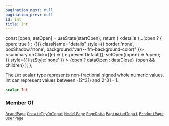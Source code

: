 ```yaml
---
pagination_next: null
pagination_prev: null
id: int
title: Int
---
```









  const [open, setOpen] = useState(startOpen);
  return (
    <details {...(open ? { open: true } : {})} className="details" style={{ border:'none', boxShadow:'none', background:'var(--ifm-background-color)' }}>
      <summary
        onClick={(e) => {
          e.preventDefault();
          setOpen((open) => !open);
        }}
        style={{ listStyle:'none' }}
      >
      {open ? dataOpen : dataClose}
      </summary>
      {open && children}
    </details>
  );
};








The `Int` scalar type represents non-fractional signed whole numeric values. Int can represent values between -(2^31) and 2^31 - 1.


```graphql
scalar Int
```








### Member Of

[`BrandPage`](/types/objects/brand-page)  <Badge class="badge badge--secondary" text="object"/><Bullet />[`CreateTryOnInput`](/types/inputs/create-try-on-input)  <Badge class="badge badge--secondary" text="input"/><Bullet />[`ModelPage`](/types/objects/model-page)  <Badge class="badge badge--secondary" text="object"/><Bullet />[`PageData`](/types/interfaces/page-data)  <Badge class="badge badge--secondary" text="interface"/><Bullet />[`PaginatedInput`](/types/inputs/paginated-input)  <Badge class="badge badge--secondary" text="input"/><Bullet />[`ProductPage`](/types/objects/product-page)  <Badge class="badge badge--secondary" text="object"/><Bullet />[`UserPage`](/types/objects/user-page)  <Badge class="badge badge--secondary" text="object"/>

